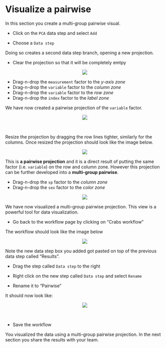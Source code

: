 # Visualize a pairwise
In this section you create a multi-group pairwise visual.

* Click on the `PCA` data step and select `Add` 

* Choose a `Data step`

Doing so creates a second data step branch, opening a new projection.

* Clear the projection so that it will be completely emtpy

<center><img src="images/View_projection_pairwise_empty.png"></center>

* Drag-n-drop the ``measurement`` factor to the _y-axis zone_
* Drag-n-drop the ``variable`` factor to the _column zone_
* Drag-n-drop the ``variable`` factor to the _row zone_
* Drag-n-drop the ``index`` factor to the _label zone_

We have now created a pairwise projection of the ``variable`` factor.

<center><img src="images/View_pairwise_default_size.png"></center>\

Resize the projection by dragging the row lines tighter, similarly for the columns. Once resized the projection should look like the image below.

<center><img src="images/View_pairwise_resized.png"></center>

This is **a pairwise projection** and it is a direct result of putting the same factor (i.e. ``variable``) on the row and column zone. However this projection can be further developed into a **multi-group pairwise**.

* Drag-n-drop the ``sp`` factor to the _column zone_
* Drag-n-drop the ``sex`` factor to the _color zone_

<center><img src="images/View_multi_pairwise.png"></center>

We have now visualized a multi-group pairwise projection. This view is a powerful tool for data visualization.

* Go back to the workflow page by clicking on "Crabs workflow"

The workflow should look like the image below

<center><img src="images/View_workflow_data_stacked.png"></center>

Note the new data step box you added got pasted on top of the previous data step called "Results". 

* Drag the step called `Data step` to the right

* Right click on the new step called `Data step` and select `Rename`

* Rename it to "Pairwise"

It should now look like:

<center><img src="images/View_workflow_pairwise_renamed.png"></center>\

* Save the workflow

You visualized the data using a multi-group pairwise projection. In the next section you share the results with your team.
